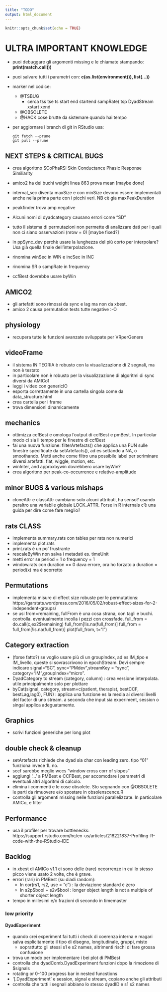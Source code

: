 ```yaml
---
title: "TODO"
output: html_document
---
```


```r
knitr::opts_chunk$set(echo = TRUE)
```
# ULTRA IMPORTANT KNOWLEDGE
  * puoi debuggare gli argomenti missing e le chiamate stampando:
  __print(match.call())__
  * puoi salvare tutti i parametri con:
  __c(as.list(environment()), list(...))__
  * marker nel codice:
    * @TSBUG
      * cerca tss tse ts start end startend sampRate( tsp DyadStream xstart xend
    * @OBSOLETE
    * @HACK cose brutte da sistemare quando hai tempo
  * per aggiornare i branch di git in RStudio usa:
  
    ```
    git fetch --prune
    git pull --prune
    ```

## NEXT STEPS & CRITICAL BUGS
  * crea algoritmo SCoPhaRSi Skin Conductance Phasic Response Similiarity
    
  * amico2 ha dei buchi weight linea 863 prova mean [maybe done]
  * interval_sec diventa maxSize e con minSize devono essere implementati anche
    nella prima parte con i picchi veri. NB cè gia maxPeakDuration
  * peakfinder trova amp negative
  * Alcuni nomi di dyadcategory causano errori come "SD"
  * tutto il sistema di permutazioni non permette di analizzare dati per i quali non ci siano osservazioni (nrow = 0) [maybe fixed?]
  * in ppSync_dev perchè usare la lunghezza del più corto per interpolare? Usa già
    quella finale dell'interpolazione.
  * rinomina winSec in WIN e incSec in INC
  * rinomina SR o sampRate in frequency
  * ccfBest dovrebbe usare byWin

## AMICO2
  * gli artefatti sono rimossi da sync e lag ma non da xbest.
  * amico 2 causa permutation tests tutte negative :-O
   
## physiology
  * recupera tutte le funzioni avanzate sviluppate per VRperGenere
  
## videoFrame
  * il sistema  IN TEORIA è robusto con la visualizzazione di 2 segnali, ma non è testato
  * in particolare non è robusto per la visualizzazione di algoritmi di sync diversi da AMICo1
  * leggi i video con genericIO
  * esporta correttamente in una cartella singola come da data_structure.html
  * crea cartella per i frame
  * trova dimensioni dinamicamente
  
## mechanics
  * ottimizza ccfBest e omologa l'output di ccfBest e pmBest. In particolar modo 
    ci sia il tempo per le finestre di ccfBest
  * fai una nuova funzione: filterArtefacts() che applica una FUN sulle finestre specificate da setArtefacts(), ad es settando a NA, o smoothando. Metti anche come filtro una possibile label per scriminare diversi artefatti. flat, wiggle, motion, etc.
  * winInter, and  approxbywin dovrebbero usare byWin?
  * crea algoritmo per peak-co-occurrence e relative-amplitude


## minor BUGS & various mishaps
 * cloneAttr e classAttr cambiano solo alcuni attributi, ha senso?
   usando peraltro una variabile globale LOCK_ATTR. 
   Forse in R internals c'è una guida per dire come fare meglio?

## rats CLASS 
  * implementa summary.rats con tables per rats non numerici
  * implementa plot.rats
  * print.rats è un po' frustrante
  * rescaleByWin non salva i metadati es. timeUnit
  * metti error se period = 1 o frequency = 1
  * window.rats con duration == 0 dava errore, ora ho forzato a duration = period(x) ma è scorretto


## Permutations
  * implementa misure di effect size robuste per le permutations:
    https://garstats.wordpress.com/2016/05/02/robust-effect-sizes-for-2-independent-groups/
  * se usi from=remaining, fullFrom è una cosa strana, con tagli e buchi. controlla.
    eventualmente incolla i pezzi con crossfade.
    full_from = do.call(c,ex2$remaining)
    full_from[!is.na(full_from)]
    full_from = full_from[!is.na(full_from)]
    plot(full_from, t="l")


## Category extraction
  * (forse fatto?) se voglio usare più di un groupIndex, ad es IM_tipo e IM_livello, queste si sovrascrivono in epochStream. Devi sempre indicare signal="SC", sync="PMdev",streamKey = "sync", category="IM",groupIndex="micro". 
  * DyadCategory to stream (category, column) : crea versione interpolata. utile principalmente solo per plottare
  * byCat(signal, category, stream=c(patient, therapist, bestCCF, bestLag,lag0), FUN) : applica una funzione es la media ai diversi livelli del factor di uno stream. a seconda che input sia experiment, session o singal applica adeguatamente.


## Graphics 
  * scrivi funzioni generiche per long plot

  
## double check & cleanup
  * setArtefacts richiede che dyad sia char con leading zero. tipo "01" funziona invece 1L no.
  * sccf sarebbe meglio wccs "window cross corr of slopes"
  * aggiungi '...' a PMBest e CCFBest, per accomodare i parametri di eventuali altri algoritmi di calcolo.
  * elimina i commenti e le cose obsolete. Sto segnando con @OBSOLETE le parti da rimuovere e/o spostare in obsolenscence.R
  * controlla gli argomenti missing nelle funzioni parallelizzate. In particolare
    AMICo, e filter

## Performance
  * usa il profiler per trovare bottlenecks: https://support.rstudio.com/hc/en-us/articles/218221837-Profiling-R-code-with-the-RStudio-IDE



## Backlog
  * in xbest di AMICo v1.1  ci sono delle (rare) occorrenze in cui lo stesso picco viene usato 2 volte, che è grave.
  * errori (rari) in PMBest (su diadi random): 
    * In cor(rs1, rs2, use = "c") : la deviazione standard è zero
    * In s2p\$bool + s2v\$bool :  longer object length is not a multiple of shorter object length
  * tempo in millesimi e/o frazioni di secondo in timemaster



### low priority
#### DyadExperiment
* quando crei experiment fai tutti i check di coerenza interna e magari salva esplicitamente il tipo di disegno, longitudinale, gruppi, misto
  * soprattutto gli stessi s1 e s2 names, altrimenti rischi di fare grossa confusione
* trova un modo per implementare i bei plot di PMBest  
* controlla che dyadComb.DyadExperiment funzioni dopo la rimozione di $signals
* rotating or 0-100 progress bar in nested funcstions
* '[.DyadExperiment' e session, signal e stream, copiano anche gli attributi
* controlla che tutti i segnali abbiano lo stesso dyadID e s1 s2 names
